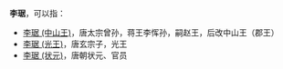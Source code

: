 '''李琚'''，可以指：
*[[李琚_(中山王)|李琚 (中山王)]]，唐太宗曾孙，蒋王李恽孙，嗣赵王，后改中山王（郡王）
*[[李琚_(光王)|李琚 (光王)]]，唐玄宗子，光王
*[[李琚_(状元)|李琚 (状元)]]，唐朝状元、官员

{{Disambiguation|cat=二字李姓人名消歧义}}
